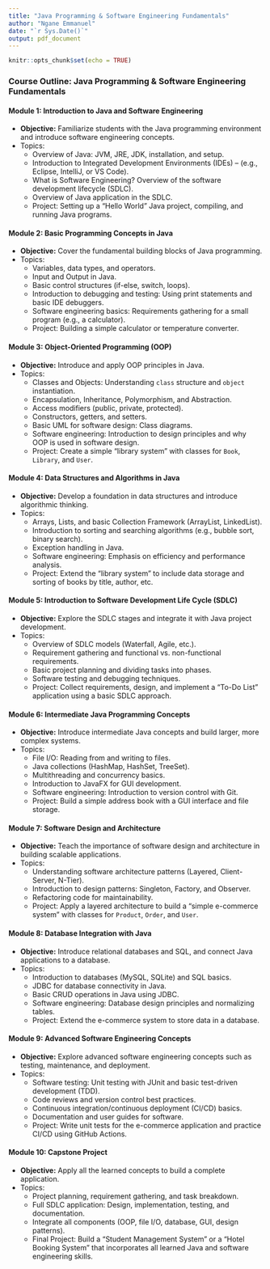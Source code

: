 ```yaml
---
title: "Java Programming & Software Engineering Fundamentals"
author: "Ngane Emmanuel"
date: "`r Sys.Date()`"
output: pdf_document
---
```


```r
knitr::opts_chunk$set(echo = TRUE)
```

### Course Outline: **Java Programming & Software Engineering Fundamentals**

#### **Module 1: Introduction to Java and Software Engineering**

- **Objective:** Familiarize students with the Java programming environment and introduce software engineering concepts.
- Topics:
  - Overview of Java: JVM, JRE, JDK, installation, and setup.
  - Introduction to Integrated Development Environments (IDEs) – (e.g., Eclipse, IntelliJ, or VS Code).
  - What is Software Engineering? Overview of the software development lifecycle (SDLC).
  - Overview of Java application in the SDLC.
  - Project: Setting up a "Hello World" Java project, compiling, and running Java programs.

#### **Module 2: Basic Programming Concepts in Java**

- **Objective:** Cover the fundamental building blocks of Java programming.
- Topics:
  - Variables, data types, and operators.
  - Input and Output in Java.
  - Basic control structures (if-else, switch, loops).
  - Introduction to debugging and testing: Using print statements and basic IDE debuggers.
  - Software engineering basics: Requirements gathering for a small program (e.g., a calculator).
  - Project: Building a simple calculator or temperature converter.

#### **Module 3: Object-Oriented Programming (OOP)**

- **Objective:** Introduce and apply OOP principles in Java.
- Topics:
  - Classes and Objects: Understanding `class` structure and `object` instantiation.
  - Encapsulation, Inheritance, Polymorphism, and Abstraction.
  - Access modifiers (public, private, protected).
  - Constructors, getters, and setters.
  - Basic UML for software design: Class diagrams.
  - Software engineering: Introduction to design principles and why OOP is used in software design.
  - Project: Create a simple "library system" with classes for `Book`, `Library`, and `User`.

#### **Module 4: Data Structures and Algorithms in Java**

- **Objective:** Develop a foundation in data structures and introduce algorithmic thinking.
- Topics:
  - Arrays, Lists, and basic Collection Framework (ArrayList, LinkedList).
  - Introduction to sorting and searching algorithms (e.g., bubble sort, binary search).
  - Exception handling in Java.
  - Software engineering: Emphasis on efficiency and performance analysis.
  - Project: Extend the "library system" to include data storage and sorting of books by title, author, etc.

#### **Module 5: Introduction to Software Development Life Cycle (SDLC)**

- **Objective:** Explore the SDLC stages and integrate it with Java project development.
- Topics:
  - Overview of SDLC models (Waterfall, Agile, etc.).
  - Requirement gathering and functional vs. non-functional requirements.
  - Basic project planning and dividing tasks into phases.
  - Software testing and debugging techniques.
  - Project: Collect requirements, design, and implement a "To-Do List" application using a basic SDLC approach.

#### **Module 6: Intermediate Java Programming Concepts**

- **Objective:** Introduce intermediate Java concepts and build larger, more complex systems.
- Topics:
  - File I/O: Reading from and writing to files.
  - Java collections (HashMap, HashSet, TreeSet).
  - Multithreading and concurrency basics.
  - Introduction to JavaFX for GUI development.
  - Software engineering: Introduction to version control with Git.
  - Project: Build a simple address book with a GUI interface and file storage.

#### **Module 7: Software Design and Architecture**

- **Objective:** Teach the importance of software design and architecture in building scalable applications.
- Topics:
  - Understanding software architecture patterns (Layered, Client-Server, N-Tier).
  - Introduction to design patterns: Singleton, Factory, and Observer.
  - Refactoring code for maintainability.
  - Project: Apply a layered architecture to build a "simple e-commerce system" with classes for `Product`, `Order`, and `User`.

#### **Module 8: Database Integration with Java**

- **Objective:** Introduce relational databases and SQL, and connect Java applications to a database.
- Topics:
  - Introduction to databases (MySQL, SQLite) and SQL basics.
  - JDBC for database connectivity in Java.
  - Basic CRUD operations in Java using JDBC.
  - Software engineering: Database design principles and normalizing tables.
  - Project: Extend the e-commerce system to store data in a database.

#### **Module 9: Advanced Software Engineering Concepts**

- **Objective:** Explore advanced software engineering concepts such as testing, maintenance, and deployment.
- Topics:
  - Software testing: Unit testing with JUnit and basic test-driven development (TDD).
  - Code reviews and version control best practices.
  - Continuous integration/continuous deployment (CI/CD) basics.
  - Documentation and user guides for software.
  - Project: Write unit tests for the e-commerce application and practice CI/CD using GitHub Actions.

#### **Module 10: Capstone Project**

- **Objective:** Apply all the learned concepts to build a complete application.
- Topics:
  - Project planning, requirement gathering, and task breakdown.
  - Full SDLC application: Design, implementation, testing, and documentation.
  - Integrate all components (OOP, file I/O, database, GUI, design patterns).
  - Final Project: Build a "Student Management System" or a "Hotel Booking System" that incorporates all learned Java and software engineering skills.

<!---
### Tips for Teaching

- **Hands-on practice:** Every concept should be paired with coding exercises or small projects to reinforce learning.
- **Project-based learning:** Use progressively complex projects to keep students motivated and allow them to apply software engineering principles in real-world scenarios.
- **Focus on understanding:** Emphasize the *why* behind each software engineering principle so that students learn not just how to code, but how to build well-designed, maintainable systems.
- **Regular review and recap:** Recap previous lessons to help students build a strong foundation, as Java and software engineering are cumulative topics.

This course outline aims to balance technical skills with the structured approach of software engineering, setting up students for both Java development and structured problem-solving in software projects. --->